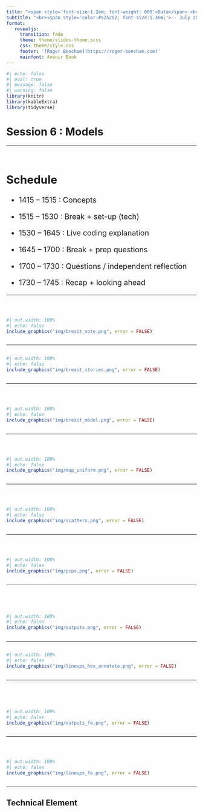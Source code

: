 ```yaml
---
title: "<span style='font-size:1.2em; font-weight: 600'>Data</span> <br><span style='font-size:1.2em; font-weight: 600'> Visualization</span> <br> <span style='font-size:1.0em; font-weight: 400'>with R</span>"
subtitle: "<br><span style='color:#525252; font-size:1.3em;'>-- July 2025</span>"
format: 
   revealjs:
     transition: fade
     theme: theme/slides-theme.scss
     css: theme/style.css
     footer: '[Roger Beecham](https://roger-beecham.com)'
     mainfont: Avenir Book
---
```



```r
#| echo: false
#| eval: true
#| message: false
#| warning: false
library(knitr)
library(kableExtra)
library(tidyverse)
```


# Session 6 : Models

---


<br>

::: {style="font-size: 140%;"}

::: {.callout-important icon=false}

## Schedule


* 1415 -- 1515 : Concepts

* 1515 -- 1530 : Break + set-up (tech)  

* 1530 -- 1645 : Live coding explanation

* 1645 -- 1700 : Break + prep questions

* 1700 -- 1730 : Questions / independent reflection

* 1730 -- 1745 : Recap + looking ahead


:::

:::

---


<br>

::: {.column width="85%"}
```r
#| out.width: 100%
#| echo: false
include_graphics("img/brexit_vote.png", error = FALSE)
```
:::

---



::: {.column width="85%"}
```r
#| out.width: 100%
#| echo: false
include_graphics("img/brexit_stories.png", error = FALSE)
```
:::

---

<br>

::: {.column width="85%"}
```r
#| out.width: 100%
#| echo: false
include_graphics("img/brexit_model.png", error = FALSE)
```
:::

---

<br>

::: {.column width="95%"}
```r
#| out.width: 100%
#| echo: false
include_graphics("img/map_uniform.png", error = FALSE)
```
:::


---

<br>

::: {.column width="85%"}
```r
#| out.width: 100%
#| echo: false
include_graphics("img/scatters.png", error = FALSE)
```
:::

---

<br>

::: {.column width="80%"}
```r
#| out.width: 100%
#| echo: false
include_graphics("img/pcps.png", error = FALSE)
```
:::

---

<br><br>

::: {.column width="80%"}
```r
#| out.width: 100%
#| echo: false
include_graphics("img/outputs.png", error = FALSE)
```
:::

---

::: {.column width="90%"}
```r
#| out.width: 100%
#| echo: false
include_graphics("img/lineups_hex_annotate.png", error = FALSE)
```
:::

---

<br><br>

::: {.column width="90%"}

```r
#| out.width: 100%
#| echo: false
include_graphics("img/outputs_fe.png", error = FALSE)
```

:::

---

<br>

::: {.column width="90%"}

```r
#| out.width: 100%
#| echo: false
include_graphics("img/lineups_fe.png", error = FALSE)
```

:::

---

## Technical Element
